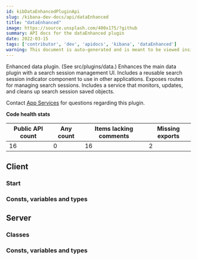 ```yaml
---
id: kibDataEnhancedPluginApi
slug: /kibana-dev-docs/api/dataEnhanced
title: "dataEnhanced"
image: https://source.unsplash.com/400x175/?github
summary: API docs for the dataEnhanced plugin
date: 2022-03-15
tags: ['contributor', 'dev', 'apidocs', 'kibana', 'dataEnhanced']
warning: This document is auto-generated and is meant to be viewed inside our experimental, new docs system. Reach out in #docs-engineering for more info.
---
```


Enhanced data plugin. (See src/plugins/data.) Enhances the main data plugin with a search session management UI. Includes a reusable search session indicator component to use in other applications. Exposes routes for managing search sessions. Includes a service that monitors, updates, and cleans up search session saved objects.

Contact [App Services](https://github.com/orgs/elastic/teams/kibana-app-services) for questions regarding this plugin.

**Code health stats**

| Public API count  | Any count | Items lacking comments | Missing exports |
|-------------------|-----------|------------------------|-----------------|
| 16 | 0 | 16 | 2 |

## Client

### Start
<DocDefinitionList data={[dataEnhancedObj.client.start]}/>

### Consts, variables and types
<DocDefinitionList data={dataEnhancedObj.client.misc}/>

## Server

### Classes
<DocDefinitionList data={dataEnhancedObj.server.classes}/>

### Consts, variables and types
<DocDefinitionList data={dataEnhancedObj.server.misc}/>

